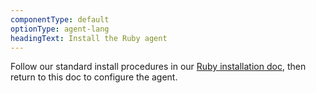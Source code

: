 ```yaml
---
componentType: default
optionType: agent-lang
headingText: Install the Ruby agent
---
```


Follow our standard install procedures in our [Ruby installation doc](/docs/apm/agents/ruby-agent/installation/install-new-relic-ruby-agent), then return to this doc to configure the agent.
